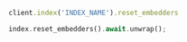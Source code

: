 <CodeGroup>

```ruby Ruby
client.index('INDEX_NAME').reset_embedders
```

```rust Rust
index.reset_embedders().await.unwrap();
```
</CodeGroup>